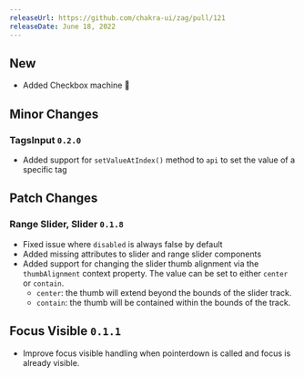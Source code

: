 ```yaml
---
releaseUrl: https://github.com/chakra-ui/zag/pull/121
releaseDate: June 18, 2022
---
```


## New

- Added Checkbox machine 🥳

## Minor Changes

### TagsInput `0.2.0`

- Added support for `setValueAtIndex()` method to `api` to set the value of a specific tag

## Patch Changes

### Range Slider, Slider `0.1.8`

- Fixed issue where `disabled` is always false by default
- Added missing attributes to slider and range slider components
- Added support for changing the slider thumb alignment via the `thumbAlignment` context property. The value can be set
  to either `center` or `contain`.
  - `center`: the thumb will extend beyond the bounds of the slider track.
  - `contain`: the thumb will be contained within the bounds of the track.

## Focus Visible `0.1.1`

- Improve focus visible handling when pointerdown is called and focus is already visible.
